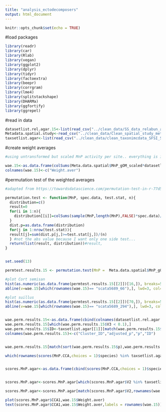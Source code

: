 ```yaml
---
title: "analysis_ectodecomposers"
output: html_document
---
```


```r
knitr::opts_chunk$set(echo = TRUE)
```

#load packages
```r
library(readr)
library(car)
library(Rlab)
library(vegan)
library(ggplot2)
library(dplyr)
library(tidyr)
library(factoextra)
library(beepr)
library(corrgram)
library(lme4)
library(splitstackshape)
library(DHARMa)
library(ggfortify)
library(ggrepel)
```

#read in data
```r
datasetlist.rel.agar.15<-list(read_csv("../clean_data/SS_data_relabun_agar_15_2perc.csv"),read_csv("../clean_data/SS_data_relabun_agar_15_3perc.csv"),read_csv("../clean_data/SS_data_relabun_agar_15_4perc.csv"))
Metadata.spatial.study<-read_csv("../clean_data/Clean_spatial_study_metadata.csv")
taxsetlist.agar<-list(read_csv("../clean_data/clean_taxonimcdata_SFSI_SS_agar_2perc.csv"),read_csv("../clean_data/clean_taxonimcdata_SFSI_SS_agar_3perc.csv"),read_csv("../clean_data/clean_taxonimcdata_SFSI_SS_agar_3perc.csv"))
```


#create weight averages
```r
#using untransformed but scaled MnP activity per site.. everything is in same rows so can just multiply the matrix

wae.15<-as.data.frame(colSums(Meta.data.spatial$MnP_gOM_scaled*datasetlist.rel.agar.15[[1]])/colSums(datasetlist.rel.agar.15[[1]]))
colnames(wae.15)<-c("Weight.aver")

```

#permutation test of the weighted averages
```r
#adapted from https://towardsdatascience.com/permutation-test-in-r-77d551a9f891

permutation.test <- function(MnP, spec.data, test.stat, n){
  distribution=c()
  result=0
  for(i in 1:n){
    distribution[[i]]=colSums(sample(MnP,length(MnP),FALSE)*spec.data)/colSums(spec.data)
  }
  dist.p=as.data.frame(distribution)
  for(j in 1:nrow(test.stat)){
  result[j]=sum(dist.p[j,]>=test.stat[j,])/(n)
  } #not the abs value because I want only one side test... 
  return(list(result, distribution))#result,
}


set.seed(13)

permtest.results.15 <- permutation.test(MnP =  Meta.data.spatial$MnP_gOM_scaled, spec.data = datasetlist.rel.agar.15[[1]],test.stat = wae.15, 10000)

#plot Cort semisan
hist(as.numeric(as.data.frame(permtest.results.15[[2]])[16,]), breaks=50, col='grey', main="Permutation Distribution", las=1, xlab='')
abline(v=wae.15[which(rownames(wae.15)== "scata5689_66"),], lwd=3, col="red")

#plot suillus 
hist(as.numeric(as.data.frame(permtest.results.15[[2]])[70,]), breaks=50, col='grey', main="Permutation Distribution", las=1, xlab='')
abline(v=wae.15[which(rownames(wae.15)== "scata5689_294"),], lwd=3, col="red")


wae.perm.results.15<-as.data.frame(cbind(colnames(datasetlist.rel.agar.15[[1]]),p.adjust(permtest.results.15[[1]],method = "fdr",length(permtest.results.15[[1]])),permtest.results.15[[1]]))
wae.perm.results.15[which(wae.perm.results.15$V3 < 0.1),]
wae.perm.results.15$ID<-taxsetlist.agar[[1]][match(wae.perm.results.15$V1,taxsetlist.agar[[1]]$`Cluster ID`),]$Reference
colnames(wae.perm.results.15)<-c("Cluster_ID","adjusted_p","p","ID")


wae.perm.results.15[match(sort(wae.perm.results.15$p),wae.perm.results.15$p),]

```
```r
which(rownames(scores(MnP.CCA,choices = 1)$species) %in% taxsetlist.agar[[1]][which(taxsetlist.agar[[1]]$Class == "Agaricomycetes"),]$`Cluster ID`) #length139


scores.MnP.agar<-as.data.frame(cbind(scores(MnP.CCA,choices = 1)$species,rownames(scores(MnP.CCA,choices = 1)$species)))


scores.MnP.agar<-scores.MnP.agar[which(scores.MnP.agar$V2 %in% taxsetlist.agar[[1]][which(taxsetlist.agar[[1]]$Class == "Agaricomycetes"),]$`Cluster ID`),]

scores.MnP.agar<-scores.MnP.agar[match(scores.MnP.agar$V2,rownames(wae.15)),]

plot(scores.MnP.agar$CCA1,wae.15$Weight.aver)
text(scores.MnP.agar$CCA1,wae.15$Weight.aver,labels = rownames(wae.15))
```

